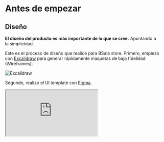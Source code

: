 # Antes de empezar

## Diseño

**El diseño del producto es más importante de lo que se cree.** Apuntando a la simplicidad.

Este es el proceso de diseño que realicé para BSale store. Primero, empiezo con [Excalidraw](https://excalidraw.com/) para generar rápidamente maquetas de baja fidelidad (Wireframes).

![Excalidraw](/excalidraw.png)

Segundo, realizo el UI template con [Figma](https://www.figma.com/).

<iframe
  style={{
    border: '1px solid rgba(0, 0, 0, 0.1)',
    width: '100%',
    maxWidth: 800,
    height: 450,
  }}
  src="https://www.figma.com/embed?embed_host=share&url=https%3A%2F%2Fwww.figma.com%2Ffile%2FbTXOJkkIuNyov1IBiq8v57%2FBsale-store%3Fnode-id%3D0%253A1"
  allowFullScreen
/>

Luego, hago la transición a alta fidelidad (Mockups).

<iframe
  style={{
    border: '1px solid rgba(0, 0, 0, 0.1)',
    width: '100%',
    maxWidth: 800,
    height: 450,
  }}
  src="https://www.figma.com/embed?embed_host=share&url=https%3A%2F%2Fwww.figma.com%2Ffile%2FbTXOJkkIuNyov1IBiq8v57%2FBsale-store%3Fnode-id%3D29%253A2"
  allowFullScreen
/>

Finalmente, uso [OpenChakra](https://openchakra.app/) para convertir maquetas en código React real con [Chakra UI](https://chakra-ui.com/).

![Open Chakra](/openchakra.png)
